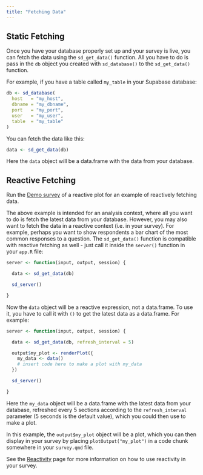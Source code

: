 ```yaml
---
title: "Fetching Data"
---
```


## Static Fetching

Once you have your database properly set up and your survey is live, you can fetch the data using the `sd_get_data()` function. All you have to do is pass in the `db` object you created with `sd_database()` to the `sd_get_data()` function. 

For example, if you have a table called `my_table` in your Supabase database:

```r
db <- sd_database(
  host   = "my_host",
  dbname = "my_dbname",
  port   = "my_port",
  user   = "my_user",
  table  = "my_table"
)
```

You can fetch the data like this:

```r
data <- sd_get_data(db)
```

Here the `data` object will be a data.frame with the data from your database.

## Reactive Fetching

::: {.callout-tip}

Run the [Demo survey](https://github.com/surveydown-dev/demos/tree/main/reactive-plot) of a reactive plot for an example of reactively fetching data.

:::

The above example is intended for an analysis context, where all you want to do is fetch the latest data from your database. However, you may also want to fetch the data in a reactive context (i.e. in your survey). For example, perhaps you want to show respondents a bar chart of the most common responses to a question. The `sd_get_data()` function is compatible with reactive fetching as well - just call it inside the `server()` function in your `app.R` file:

```r
server <- function(input, output, session) {

  data <- sd_get_data(db)

  sd_server()

}
```

Now the `data` object will be a reactive expression, not a data.frame. To use it, you have to call it with `()` to get the latest data as a data.frame. For example:

```r
server <- function(input, output, session) {

  data <- sd_get_data(db, refresh_interval = 5)

  output$my_plot <- renderPlot({  
    my_data <- data()
    # insert code here to make a plot with my_data
  })

  sd_server()

}
```

Here the `my_data` object will be a data.frame with the latest data from your database, refreshed every 5 sections according to the `refresh_interval` parameter (5 seconds is the default value), which you could then use to make a plot. 

In this example, the `output$my_plot` object will be a plot, which you can then display in your survey by placing `plotOutput("my_plot")` in a code chunk somewhere in your `survey.qmd` file.

See the [Reactivity](reactivity.qmd) page for more information on how to use reactivity in your survey.
